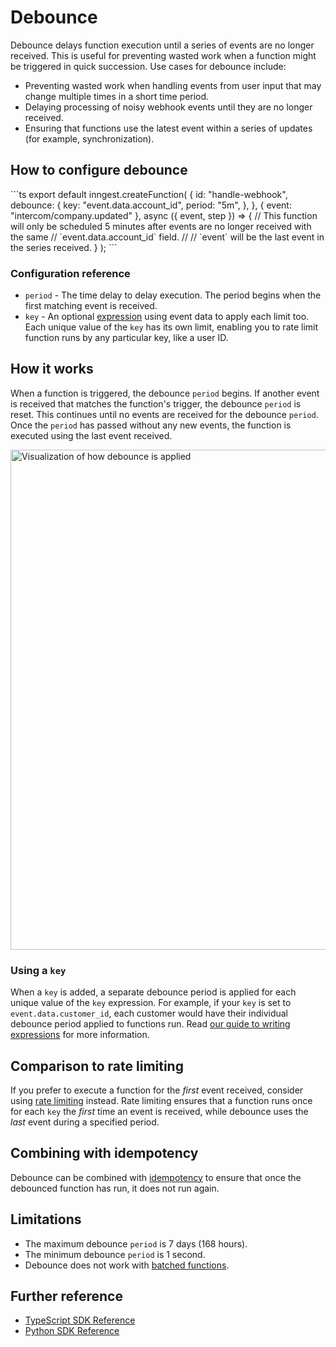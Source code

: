 
# Debounce

Debounce delays function execution until a series of events are no longer received. This is useful for preventing wasted work when a function might be triggered in quick succession. Use cases for debounce include:

* Preventing wasted work when handling events from user input that may change multiple times in a short time period.
* Delaying processing of noisy webhook events until they are no longer received.
* Ensuring that functions use the latest event within a series of updates (for example, synchronization).

## How to configure debounce

<CodeGroup forceTabs>
```ts
export default inngest.createFunction(
  {
    id: "handle-webhook",
    debounce: {
      key: "event.data.account_id",
      period: "5m",
    },
  },
  { event: "intercom/company.updated" },
  async ({ event, step }) => {
    // This function will only be scheduled 5 minutes after events are no longer received with the same
    // `event.data.account_id` field.
    //
    // `event` will be the last event in the series received.
  }
);
```
</CodeGroup>

### Configuration reference

* `period` - The time delay to delay execution. The period begins when the first matching event is received.
* `key` - An optional [expression](/docs/guides/writing-expressions) using event data to apply each limit too. Each unique value of the `key` has its own limit, enabling you to rate limit function runs by any particular key, like a user ID.

## How it works

When a function is triggered, the debounce `period` begins. If another event is received that matches the function's trigger, the debounce `period` is reset.  This continues until no events are received for the debounce `period`.  Once the `period` has passed without any new events, the function is executed using the last event received.

<img
  src="/assets/docs/reference/debounce.png"
  width="800"
  height={337}
  quality="95"
  alt="Visualization of how debounce is applied"
/>

### Using a `key`

When a `key` is added, a separate debounce period is applied for each unique value of the `key` expression. For example, if your `key` is set to `event.data.customer_id`, each customer would have their individual debounce period applied to functions run. Read [our guide to writing expressions](/docs/guides/writing-expressions) for more information.

## Comparison to rate limiting

If you prefer to execute a function for the _first_ event received, consider using [rate limiting](/docs/guides/rate-limiting) instead. Rate limiting ensures that a function runs once for each `key` the *first* time an event is received, while debounce uses the *last* event during a specified period.

## Combining with idempotency

Debounce can be combined with [idempotency](/docs/guides/handling-idempotency#at-the-function-level-the-consumer) to ensure that once the debounced function has run, it does not run again.

## Limitations

* The maximum debounce `period` is 7 days (168 hours).
* The minimum debounce `period` is 1 second.
* Debounce does not work with [batched functions](/docs/guides/batching).

## Further reference

* [TypeScript SDK Reference](/docs/reference/functions/debounce)
* [Python SDK Reference](/docs/reference/python/functions/create#configuration)